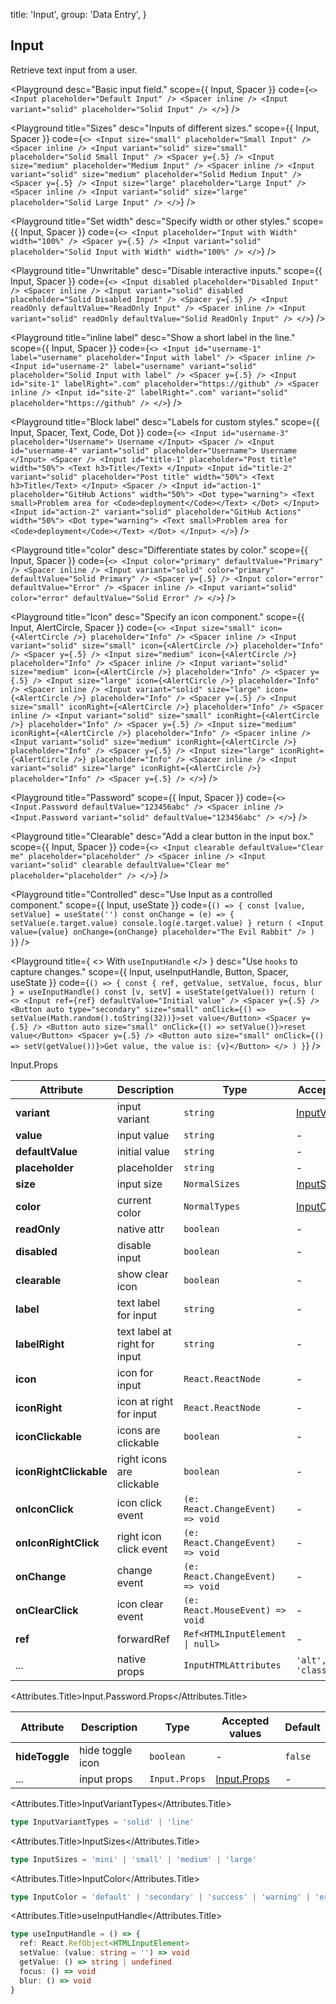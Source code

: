 
  title: 'Input',
  group: 'Data Entry',
}

## Input

Retrieve text input from a user.

<Playground
  desc="Basic input field."
  scope={{ Input, Spacer }}
  code={`
<>
  <Input placeholder="Default Input" />
  <Spacer inline />
  <Input variant="solid" placeholder="Solid Input" />
</>
`}
/>

<Playground
  title="Sizes"
  desc="Inputs of different sizes."
  scope={{ Input, Spacer }}
  code={`
<>
  <Input size="small" placeholder="Small Input" />
  <Spacer inline />
  <Input variant="solid" size="small" placeholder="Solid Small Input" />
  <Spacer y={.5} />
  <Input size="medium" placeholder="Medium Input" />
  <Spacer inline />
  <Input variant="solid" size="medium" placeholder="Solid Medium Input" />
  <Spacer y={.5} />
  <Input size="large" placeholder="Large Input" />
  <Spacer inline />
  <Input variant="solid" size="large" placeholder="Solid Large Input" />
</>
`}
/>

<Playground
  title="Set width"
  desc="Specify width or other styles."
  scope={{ Input, Spacer }}
  code={`
<>
  <Input placeholder="Input with Width" width="100%" /> <Spacer y={.5} />
  <Input variant="solid" placeholder="Solid Input with Width" width="100%" />
</>
`}
/>

<Playground
  title="Unwritable"
  desc="Disable interactive inputs."
  scope={{ Input, Spacer }}
  code={`
<>
  <Input disabled placeholder="Disabled Input" />
  <Spacer inline />
  <Input variant="solid" disabled placeholder="Solid Disabled Input" />
  <Spacer y={.5} />
  <Input readOnly defaultValue="ReadOnly Input" />
  <Spacer inline />
  <Input variant="solid" readOnly defaultValue="Solid ReadOnly Input" />
</>
`}
/>

<Playground
  title="inline label"
  desc="Show a short label in the line."
  scope={{ Input, Spacer }}
  code={`
<>
  <Input id="username-1" label="username" placeholder="Input with label" />
  <Spacer inline />
  <Input id="username-2" label="username" variant="solid" placeholder="Solid Input with label" />
  <Spacer y={.5} />
  <Input id="site-1" labelRight=".com" placeholder="https://github" />
  <Spacer inline />
  <Input id="site-2" labelRight=".com" variant="solid" placeholder="https://github" />
</>
`}
/>

<Playground
  title="Block label"
  desc="Labels for custom styles."
  scope={{ Input, Spacer, Text, Code, Dot }}
  code={`
<>
  <Input id="username-3" placeholder="Username">
    Username
  </Input>
  <Spacer />
  <Input id="username-4" variant="solid" placeholder="Username">
    Username
  </Input>
  <Spacer />
  <Input id="title-1" placeholder="Post title" width="50%">
    <Text h3>Title</Text>
  </Input>
  <Input id="title-2" variant="solid" placeholder="Post title" width="50%">
    <Text h3>Title</Text>
  </Input>
  <Spacer />
  <Input id="action-1" placeholder="GitHub Actions" width="50%">
    <Dot type="warning">
      <Text small>Problem area for <Code>deployment</Code></Text>
    </Dot>
  </Input>
  <Input id="action-2" variant="solid" placeholder="GitHub Actions" width="50%">
    <Dot type="warning">
      <Text small>Problem area for <Code>deployment</Code></Text>
    </Dot>
  </Input>
</>
`}
/>

<Playground
  title="color"
  desc="Differentiate states by color."
  scope={{ Input, Spacer }}
  code={`
<>
  <Input color="primary" defaultValue="Primary" />
  <Spacer inline />
  <Input variant="solid" color="primary" defaultValue="Solid Primary" />
  <Spacer y={.5} />
  <Input color="error" defaultValue="Error" />
  <Spacer inline />
  <Input variant="solid" color="error" defaultValue="Solid Error" />
</>
`}
/>

<Playground
  title="Icon"
  desc="Specify an icon component."
  scope={{ Input, AlertCircle, Spacer }}
  code={`
<>
  <Input size="small" icon={<AlertCircle />} placeholder="Info" />
  <Spacer inline />
  <Input variant="solid" size="small" icon={<AlertCircle />} placeholder="Info" />
  <Spacer y={.5} />
  <Input size="medium" icon={<AlertCircle />} placeholder="Info" />
  <Spacer inline />
  <Input variant="solid" size="medium" icon={<AlertCircle />} placeholder="Info" />
  <Spacer y={.5} />
  <Input size="large" icon={<AlertCircle />} placeholder="Info" />
  <Spacer inline />
  <Input variant="solid" size="large" icon={<AlertCircle />} placeholder="Info" />
  <Spacer y={.5} />
  <Input size="small" iconRight={<AlertCircle />} placeholder="Info" />
  <Spacer inline />
  <Input variant="solid" size="small" iconRight={<AlertCircle />} placeholder="Info" />
  <Spacer y={.5} />
  <Input size="medium" iconRight={<AlertCircle />} placeholder="Info" />
  <Spacer inline />
  <Input variant="solid" size="medium" iconRight={<AlertCircle />} placeholder="Info" />
  <Spacer y={.5} />
  <Input size="large" iconRight={<AlertCircle />} placeholder="Info" />
  <Spacer inline />
  <Input variant="solid" size="large" iconRight={<AlertCircle />} placeholder="Info" />
  <Spacer y={.5} />
</>
`}
/>

<Playground
  title="Password"
  scope={{ Input, Spacer }}
  code={`
<>
  <Input.Password defaultValue="123456abc" />
  <Spacer inline />
  <Input.Password variant="solid" defaultValue="123456abc" />
</>
`}
/>

<Playground
  title="Clearable"
  desc="Add a clear button in the input box."
  scope={{ Input, Spacer }}
  code={`
<>
  <Input clearable defaultValue="Clear me" placeholder="placeholder" />
  <Spacer inline />
  <Input variant="solid" clearable defaultValue="Clear me" placeholder="placeholder" />
</>
`}
/>

<Playground
  title="Controlled"
  desc="Use Input as a controlled component."
  scope={{ Input, useState }}
  code={`
() => {
  const [value, setValue] = useState('')
  const onChange = (e) => {
    setValue(e.target.value)
    console.log(e.target.value)
  }
  return (
    <Input value={value} onChange={onChange} placeholder="The Evil Rabbit" />
  )
}
`}
/>

<Playground
  title={
    <>
      With <Code>useInputHandle</Code>
    </>
  }
  desc="Use `hooks` to capture changes."
  scope={{ Input, useInputHandle, Button, Spacer, useState }}
  code={`
() => {
  const { ref, getValue, setValue, focus, blur } = useInputHandle()
  const [v, setV] = useState(getValue())
  return (
    <>
      <Input ref={ref} defaultValue="Initial value" />
      <Spacer y={.5} />
      <Button auto type="secondary" size="small"
        onClick={() => setValue(Math.random().toString(32))}>set value</Button>
      <Spacer y={.5} />
      <Button auto size="small" onClick={() => setValue()}>reset value</Button>
      <Spacer y={.5} />
      <Button auto size="small" onClick={() => setV(getValue())}>Get value, the value is: {v}</Button>
    </>
  )
}
`}
/>

<Attributes edit="/pages/en-us/components/input.mdx">
<Attributes.Title>Input.Props</Attributes.Title>

| Attribute              | Description                   | Type                                           | Accepted values                         | Default   |
|------------------------|-------------------------------|------------------------------------------------|-----------------------------------------|-----------|
| **variant**            | input variant                 | `string`                                       | [InputVariantTypes](#inputvarianttypes) | `line`    |
| **value**              | input value                   | `string`                                       | -                                       | -         |
| **defaultValue**       | initial value                 | `string`                                       | -                                       | -         |
| **placeholder**        | placeholder                   | `string`                                       | -                                       | -         |
| **size**               | input size                    | `NormalSizes`                                  | [InputSizes](#inputsizes)               | `medium`  |
| **color**              | current color                 | `NormalTypes`                                  | [InputColor](#inputcolor)               | `default` |
| **readOnly**           | native attr                   | `boolean`                                      | -                                       | `false`   |
| **disabled**           | disable input                 | `boolean`                                      | -                                       | `false`   |
| **clearable**          | show clear icon               | `boolean`                                      | -                                       | `false`   |
| **label**              | text label for input          | `string`                                       | -                                       | -         |
| **labelRight**         | text label at right for input | `string`                                       | -                                       | -         |
| **icon**               | icon for input                | `React.ReactNode`                              | -                                       | -         |
| **iconRight**          | icon at right for input       | `React.ReactNode`                              | -                                       | -         |
| **iconClickable**      | icons are clickable           | `boolean`                                      | -                                       | `false`   |
| **iconRightClickable** | right icons are clickable     | `boolean`                                      | -                                       | `false`   |
| **onIconClick**        | icon click event              | `(e: React.ChangeEvent) => void`               | -                                       | -         |
| **onIconRightClick**   | right icon click event        | `(e: React.ChangeEvent) => void`               | -                                       | -         |
| **onChange**           | change event                  | `(e: React.ChangeEvent) => void`               | -                                       | -         |
| **onClearClick**       | icon clear event              | `(e: React.MouseEvent) => void`                | -                                       | -         |
| **ref**                | forwardRef                    | <Code>Ref<HTMLInputElement &#124; null></Code> | -                                       | -         |
| ...                    | native props                  | `InputHTMLAttributes`                          | `'alt', 'type', 'className', ...`       | -         |


<Attributes.Title>Input.Password.Props</Attributes.Title>

| Attribute      | Description      | Type          | Accepted values             | Default |
| -------------- | ---------------- | ------------- | --------------------------- | ------- |
| **hideToggle** | hide toggle icon | `boolean`     | -                           | `false` |
| ...            | input props      | `Input.Props` | [Input.Props](#input.props) | -       |

<Attributes.Title>InputVariantTypes</Attributes.Title>

```ts
type InputVariantTypes = 'solid' | 'line'
```

<Attributes.Title>InputSizes</Attributes.Title>

```ts
type InputSizes = 'mini' | 'small' | 'medium' | 'large'
```

<Attributes.Title>InputColor</Attributes.Title>

```ts
type InputColor = 'default' | 'secondary' | 'success' | 'warning' | 'error'
```

<Attributes.Title>useInputHandle</Attributes.Title>

```ts
type useInputHandle = () => {
  ref: React.RefObject<HTMLInputElement>
  setValue: (value: string = '') => void
  getValue: () => string | undefined
  focus: () => void
  blur: () => void
}
```

</Attributes>

